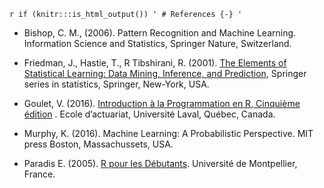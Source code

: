 `r if (knitr:::is_html_output()) '
# References {-}
'`

- Bishop, C. M., (2006). Pattern Recognition and Machine Learning. Information Science and Statistics, Springer Nature, Switzerland.

- Friedman, J., Hastie, T., R Tibshirani, R. (2001). [The Elements of Statistical Learning: Data Mining, Inference, and Prediction](https://web.stanford.edu/~hastie/Papers/ESLII.pdf), Springer series in statistics, Springer, New-York, USA. 

- Goulet, V. (2016). [Introduction à la
Programmation en R, Cinquième édition](https://cran.r-project.org/doc/contrib/Goulet_introduction_programmation_R.pdf) . Ecole d'actuariat, Université Laval, Québec, Canada.

- Murphy, K. (2016). Machine Learning: A Probabilistic Perspective. MIT press Boston, Massachussets, USA.

- Paradis E. (2005). [R pour les Débutants](https://cran.r-project.org/doc/contrib/Paradis-rdebuts_fr.pdf). Université de Montpellier, France. 

